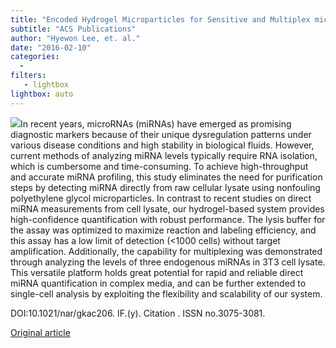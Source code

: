 ```yaml
---
title: "Encoded Hydrogel Microparticles for Sensitive and Multiplex microRNA Detection Directly from Raw Cell Lysates"
subtitle: "ACS Publications"
author: "Hyewon Lee, et. al."
date: "2016-02-10"
categories:
  -  
filters:
   - lightbox
lightbox: auto
---
```


![](images/paste-C0D603E4.png)In recent years, microRNAs (miRNAs) have emerged as promising diagnostic markers because of their unique dysregulation patterns under various disease conditions and high stability in biological fluids. However, current methods of analyzing miRNA levels typically require RNA isolation, which is cumbersome and time-consuming. To achieve high-throughput and accurate miRNA profiling, this study eliminates the need for purification steps by detecting miRNA directly from raw cellular lysate using nonfouling polyethylene glycol microparticles. In contrast to recent studies on direct miRNA measurements from cell lysate, our hydrogel-based system provides high-confidence quantification with robust performance. The lysis buffer for the assay was optimized to maximize reaction and labeling efficiency, and this assay has a low limit of detection (\<1000 cells) without target amplification. Additionally, the capability for multiplexing was demonstrated through analyzing the levels of three endogenous miRNAs in 3T3 cell lysate. This versatile platform holds great potential for rapid and reliable direct miRNA quantification in complex media, and can be further extended to single-cell analysis by exploiting the flexibility and scalability of our system.

DOI:10.1021/nar/gkac206. IF.(y). Citation . ISSN no.3075-3081.

[Original article](https://pubs.acs.org/doi/10.1021/acs.analchem.5b03902){.external target="_blank"}
